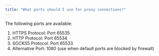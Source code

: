 ```yaml
---
title: "What ports should I use for proxy connections?"
---
```


The following ports are available:

1. HTTPS Protocol: Port 65535
2. HTTP Protocol: Port 65534
3. SOCKS5 Protocol: Port 65533
4. Alternative Port: 1080 (use when default ports are blocked by firewall)